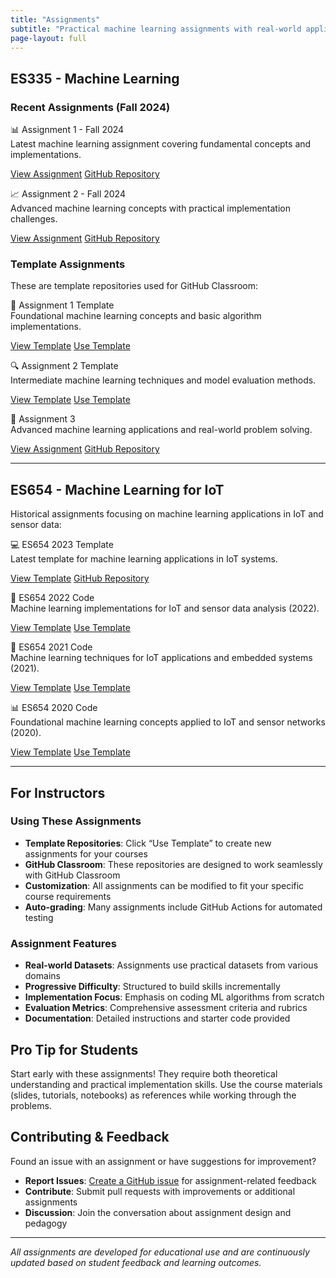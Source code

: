 ```yaml
---
title: "Assignments"
subtitle: "Practical machine learning assignments with real-world applications"
page-layout: full
---
```


## ES335 - Machine Learning

### Recent Assignments (Fall 2024)

::: {.topic-card}
<div class="topic-title">📊 Assignment 1 - Fall 2024</div>
<div class="topic-description">Latest machine learning assignment covering fundamental concepts and implementations.</div>

<div class="topic-links">
[View Assignment](https://github.com/nipunbatra/es335-24-fall-assignment-1){.topic-link}
[GitHub Repository](https://github.com/nipunbatra/es335-24-fall-assignment-1){.topic-link}
</div>
:::

::: {.topic-card}
<div class="topic-title">📈 Assignment 2 - Fall 2024</div>
<div class="topic-description">Advanced machine learning concepts with practical implementation challenges.</div>

<div class="topic-links">
[View Assignment](https://github.com/nipunbatra/es335-24-fall-assignment-2){.topic-link}
[GitHub Repository](https://github.com/nipunbatra/es335-24-fall-assignment-2){.topic-link}
</div>
:::

### Template Assignments

These are template repositories used for GitHub Classroom:

::: {.topic-card}
<div class="topic-title">🎯 Assignment 1 Template</div>
<div class="topic-description">Foundational machine learning concepts and basic algorithm implementations.</div>

<div class="topic-links">
[View Template](https://github.com/nipunbatra/es335-assignment1){.topic-link}
[Use Template](https://github.com/nipunbatra/es335-assignment1/generate){.topic-link}
</div>
:::

::: {.topic-card}
<div class="topic-title">🔍 Assignment 2 Template</div>
<div class="topic-description">Intermediate machine learning techniques and model evaluation methods.</div>

<div class="topic-links">
[View Template](https://github.com/nipunbatra/es335-assignment2){.topic-link}
[Use Template](https://github.com/nipunbatra/es335-assignment2/generate){.topic-link}
</div>
:::

::: {.topic-card}
<div class="topic-title">🚀 Assignment 3</div>
<div class="topic-description">Advanced machine learning applications and real-world problem solving.</div>

<div class="topic-links">
[View Assignment](https://github.com/nipunbatra/es335-assignment3){.topic-link}
[GitHub Repository](https://github.com/nipunbatra/es335-assignment3){.topic-link}
</div>
:::

---

## ES654 - Machine Learning for IoT

Historical assignments focusing on machine learning applications in IoT and sensor data:

::: {.topic-card}
<div class="topic-title">💻 ES654 2023 Template</div>
<div class="topic-description">Latest template for machine learning applications in IoT systems.</div>

<div class="topic-links">
[View Template](https://github.com/nipunbatra/ES654-2023-template){.topic-link}
[GitHub Repository](https://github.com/nipunbatra/ES654-2023-template){.topic-link}
</div>
:::

::: {.topic-card}
<div class="topic-title">📱 ES654 2022 Code</div>
<div class="topic-description">Machine learning implementations for IoT and sensor data analysis (2022).</div>

<div class="topic-links">
[View Template](https://github.com/nipunbatra/ES654-2022-code){.topic-link}
[Use Template](https://github.com/nipunbatra/ES654-2022-code/generate){.topic-link}
</div>
:::

::: {.topic-card}
<div class="topic-title">🔧 ES654 2021 Code</div>
<div class="topic-description">Machine learning techniques for IoT applications and embedded systems (2021).</div>

<div class="topic-links">
[View Template](https://github.com/nipunbatra/ES654-2021-code){.topic-link}
[Use Template](https://github.com/nipunbatra/ES654-2021-code/generate){.topic-link}
</div>
:::

::: {.topic-card}
<div class="topic-title">📊 ES654 2020 Code</div>
<div class="topic-description">Foundational machine learning concepts applied to IoT and sensor networks (2020).</div>

<div class="topic-links">
[View Template](https://github.com/nipunbatra/ES654-2020-code){.topic-link}
[Use Template](https://github.com/nipunbatra/ES654-2020-code/generate){.topic-link}
</div>
:::

---

## For Instructors

### Using These Assignments

- **Template Repositories**: Click "Use Template" to create new assignments for your courses
- **GitHub Classroom**: These repositories are designed to work seamlessly with GitHub Classroom
- **Customization**: All assignments can be modified to fit your specific course requirements
- **Auto-grading**: Many assignments include GitHub Actions for automated testing

### Assignment Features

- **Real-world Datasets**: Assignments use practical datasets from various domains
- **Progressive Difficulty**: Structured to build skills incrementally
- **Implementation Focus**: Emphasis on coding ML algorithms from scratch
- **Evaluation Metrics**: Comprehensive assessment criteria and rubrics
- **Documentation**: Detailed instructions and starter code provided

::: {.callout-tip}
## Pro Tip for Students
Start early with these assignments! They require both theoretical understanding and practical implementation skills. Use the course materials (slides, tutorials, notebooks) as references while working through the problems.
:::

## Contributing & Feedback

Found an issue with an assignment or have suggestions for improvement?

- **Report Issues**: [Create a GitHub issue](https://github.com/nipunbatra/ml-teaching/issues/new/choose) for assignment-related feedback
- **Contribute**: Submit pull requests with improvements or additional assignments
- **Discussion**: Join the conversation about assignment design and pedagogy

---

*All assignments are developed for educational use and are continuously updated based on student feedback and learning outcomes.*